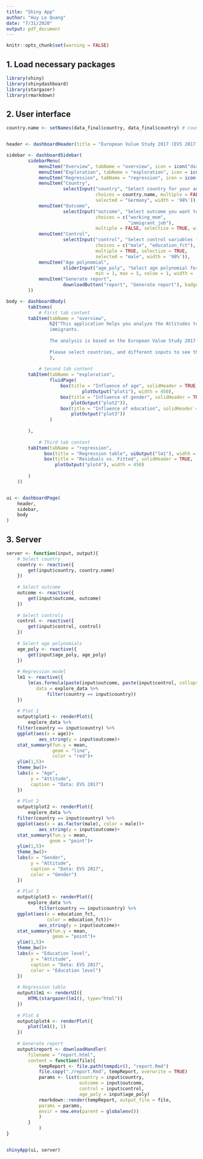 ```yaml
---
title: "Shiny App"
author: "Huy Le Quang"
date: "7/31/2020"
output: pdf_document
---
```


```r
knitr::opts_chunk$set(warning = FALSE)
```

## 1. Load necessary packages

```r

library(shiny)
library(shinydashboard)
library(stargazer)
library(rmarkdown)

```


## 2. User interface

```r

country.name <- setNames(data_final$country, data_final$country) # country names


header <- dashboardHeader(title = "European Value Study 2017 (EVS 2017)")

sidebar <- dashboardSidebar(
        sidebarMenu(
            menuItem("Overview", tabName = "overview", icon = icon("dashboard")),
            menuItem("Exploration", tabName = "exploration", icon = icon("bar-chart-o")),
            menuItem("Regression", tabName = "regression", icon = icon("th")),
            menuItem("Country",
                     selectInput("country", "Select country for your analysis",
                                 choices = country.name, multiple = FALSE, selectize = TRUE,
                                 selected = "Germany", width = '98%')),
            menuItem("Outcome",
                     selectInput("outcome", "Select outcome you want to see",
                                 choices = c("working_mom",
                                             "immigrant_job"),
                                 multiple = FALSE, selectize = TRUE, width = '98%')),
            menuItem("Control",
                     selectInput("control", "Select control variables for regression",
                                 choices = c("male", "education_fct"),
                                 multiple = TRUE, selectize = TRUE, 
                                 selected = "male", width = '98%')),
            menuItem("Age polynomial",
                     sliderInput("age_poly", "Select age polynomial for regression",
                                 min = 1, max = 5, value = 1, width = '95%')),
            menuItem("Generate report",
                     downloadButton("report", "Generate report"), badgeColor = "green")
        ))

body <- dashboardBody(
        tabItems(
            # First tab content
        tabItem(tabName = "overview",
                h2("This application helps you analyze the Attitudes towards working mothers and jobs for
                immigrants. 
                
                The analysis is based on the European Value Study 2017 (EVS 2017). 
                
                Please select countries, and different inputs to see the outcomes in the next tabs")
                ),
        
            # Second tab content
        tabItem(tabName = "exploration",
                fluidPage(
                    box(title = "Influence of age", solidHeader = TRUE,
                            plotOutput("plot1"), width = 450),
                    box(title = "Influence of gender", solidHeader = TRUE,
                        plotOutput("plot2")),
                    box(title = "Influence of education", solidHeader = TRUE,
                        plotOutput("plot3"))
                )
            
        ),
        
            # Third tab content
        tabItem(tabName = "regression",
              box(title = "Regression table", uiOutput("lm1"), width = 450),
              box(title = "Residuals vs. Fitted", solidHeader = TRUE,
                  plotOutput("plot4"), width = 450)
        
        )
    ))


ui <- dashboardPage(
    header,
    sidebar,
    body
)

```



## 3. Server

```r

server <- function(input, output){
    # Select country
    country <- reactive({
        get(input$country, country.name)
    })
    
    # Select outcome
    outcome <- reactive({
        get(input$outcome, outcome)
    })
    
    # Select controls
    control <- reactive({
        get(input$control, control)
    })
    
    # Select age polynomials
    age_poly <- reactive({
        get(input$age_poly, age_poly)
    })
    
    # Regression model 
    lm1 <- reactive({
        lm(as.formula(paste(input$outcome, paste(input$control, collapse="+"), sep = " ~ ")),
           data = explore_data %>% 
               filter(country == input$country))
    })
    
    # Plot 1
    output$plot1 <- renderPlot({
        explore_data %>% 
    filter(country == input$country) %>% 
    ggplot(aes(x = age))+
            aes_string(y = input$outcome)+
    stat_summary(fun.y = mean,
                 geom = "line",
                 color = "red")+
    ylim(1,5)+
    theme_bw()+
    labs(x = "Age",
         y = "Attitude",
         caption = "Data: EVS 2017")
    })
    
    # Plot 2
    output$plot2 <- renderPlot({
        explore_data %>% 
    filter(country == input$country) %>% 
    ggplot(aes(x = as.factor(male), color = male))+ 
            aes_string(y = input$outcome)+
    stat_summary(fun.y = mean,
                geom = "point")+
    ylim(1,5)+
    theme_bw()+
    labs(x = "Gender",
         y = "Attitude",
         caption = "Data: EVS 2017",
         color = "Gender")
    })
    
    # Plot 3
    output$plot3 <- renderPlot({
        explore_data %>% 
            filter(country == input$country) %>% 
    ggplot(aes(x = education_fct,
               color = education_fct))+
            aes_string(y = input$outcome)+
    stat_summary(fun.y = mean,
                 geom = "point")+
    ylim(1,5)+
    theme_bw()+
    labs(x = "Education level",
         y = "Attitude",
         caption = "Data: EVS 2017",
         color = "Education level")
    })
    
    # Regression table
    output$lm1 <- renderUI({
        HTML(stargazer(lm1(), type="html"))
    })
    
    # Plot 4
    output$plot4 <- renderPlot({
        plot(lm1(), 1)
    })
    
    # Generate report
    output$report <- downloadHandler(
        filename = "report.html",
        content = function(file){
            tempReport <- file.path(tempdir(), "report.Rmd")
            file.copy("./report.Rmd", tempReport, overwrite = TRUE)
            params <- list(country = input$country,
                           outcome = input$outcome,
                           control = input$control,
                           age_poly = input$age_poly)
            rmarkdown::render(tempReport, output_file = file,
            params = params,
            envir = new.env(parent = globalenv())
            )
        }
            )
}


shinyApp(ui, server)
```

